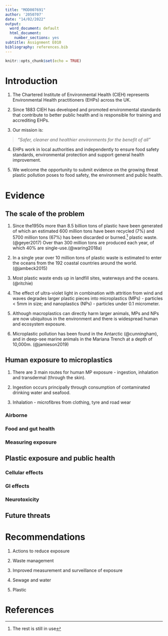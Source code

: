 ```yaml
---
title: "MOD007691"
author: '2050707'
date: "14/02/2022"
output:
  word_document: default
  html_document:
    number_sections: yes
subtitle: Assignment E010
bibliography: references.bib
---
```


```r
knitr::opts_chunk$set(echo = TRUE)
```

# Introduction

1.  The Chartered Institute of Environmental Health (CIEH) represents Environmental Health practitioners (EHPs) across the UK.

2.  Since 1883 CIEH has developed and promoted environmental standards that contribute to better public health and is responsible for training and accrediting EHPs.

3.  Our mission is:

> *"Safer, cleaner and healthier environments for the benefit of all"*

4.  EHPs work in local authorities and independently to ensure food safety standards, environmental protection and support general health improvement.

5.  We welcome the opportunity to submit evidence on the growing threat plastic pollution poses to food safety, the environment and public health.

# Evidence

## The scale of the problem

1.  Since the1950s more than 8.5 billion tons of plastic have been generated of which an estimated 600 million tons have been recycled (7%) and 5700 million tons (67%) has been discarded or burned.[^1] plastic waste.(@geyer2017) Over than 300 million tons are produced each year, of which 40% are single-use.(@waring2018a)

2.  In a single year over 10 million tons of plastic waste is estimated to enter the oceans from the 192 coastal countries around the world. (@jambeck2015)

3.  Most plastic waste ends up in landfill sites, waterways and the oceans. (@ritchie)

4.  The effect of ultra-violet light in combination with attrition from wind and waves degrades larger plastic pieces into microplastics (MPs) - particles \< 5mm in size; and nanoplastics (NPs) - particles under 0.1 micrometer.

5.  Although macroplastics can directly harm larger animals, MPs and NPs are now ubiquitous in the environment and there is widespread human and ecosystem exposure.

6.  Microplastic pollution has been found in the Antarctic (@cunningham), and in deep-see marine animals in the Mariana Trench at a depth of 10,000m. (@jamieson2019)

## Human exposure to microplastics

1.  There are 3 main routes for human MP exposure - ingestion, inhalation and transdermal (through the skin).

2.  Ingestion occurs principally through consumption of contaminated drinking water and seafood.

3.  Inhalation  - microfibres from clothing, tyre and road wear

### Airborne

### Food and gut health

### Measuring exposure

## Plastic exposure and public health

### Cellular effects

### GI effects

### Neurotoxicity

## Future threats

## 

# Recommendations

1.  Actions to reduce exposure

2.  Waste management

3.  Improved measurement and surveillance of exposure

4.  Sewage and water

5.  Plastic

# References

[^1]: The rest is still in use
